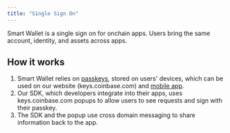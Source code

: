 ```yaml
---
title: "Single Sign On"
---
```



Smart Wallet is a single sign on for onchain apps. Users bring the same account, identity, and assets across apps.

## How it works

1. Smart Wallet relies on [passkeys](/smart-wallet/concepts/features/built-in/passkeys), stored on users' devices, which can be used on our website (keys.coinbase.com) and [mobile app](https://www.coinbase.com/wallet).
2. Our SDK, which developers integrate into their apps, uses keys.coinbase.com popups to allow users to see requests and sign with their passkey.
3. The SDK and the popup use cross domain messaging to share information back to the app.
